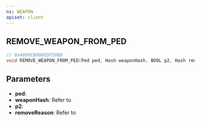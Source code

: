 ```yaml
---
ns: WEAPON
apiset: client
---
```

## REMOVE_WEAPON_FROM_PED

```c
// 0x4899CB088EDF59B8
void REMOVE_WEAPON_FROM_PED(Ped ped, Hash weaponHash, BOOL p2, Hash removeReason);
```

## Parameters
* **ped**:
* **weaponHash**: Refer to <EmbeddedEnum name="eWeaponHash" />
* **p2**:
* **removeReason**: Refer to <EmbeddedEnum name="eRemoveItemReason" />
